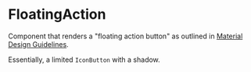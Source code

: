 

<Meta title="Components/Interactive/FloatingAction" decorators={[withKnobs]} component={FloatingAction} />

# FloatingAction

<Story name="Knobs">
  <FloatingAction
    disabled={boolean('disabled', false)}
    isLoading={boolean('isLoading', false)}
    theme={options('theme', arrayToOptions(VALID_FAB_THEMES), undefined, {
      display: 'inline-radio',
    })}
    Icon={ApproveIcon}
    label={text("label", "Add Column")}
  />
</Story>

<Props of={FloatingAction} />

Component that renders a "floating action button" as outlined in [Material Design
Guidelines](https://material.io/components/buttons-floating-action-button/).

Essentially, a limited `IconButton` with a shadow.